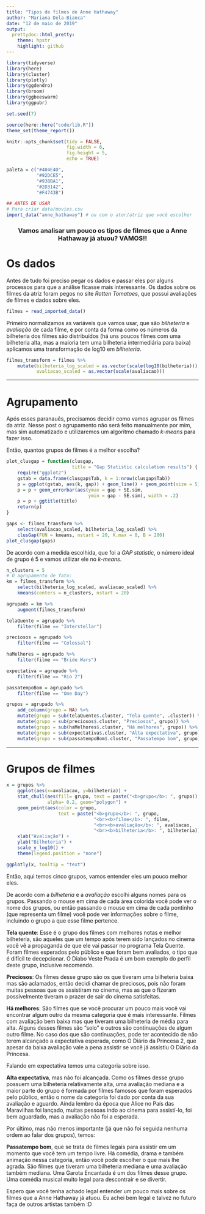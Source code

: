 ```yaml
---
title: "Tipos de filmes de Anne Hathaway"
author: "Mariana Dela-Bianca"
date: "12 de maio de 2019"
output:
  prettydoc::html_pretty:
    theme: hpstr
    highlight: github
---
```


```r
library(tidyverse)
library(here)
library(cluster)
library(plotly)
library(ggdendro)
library(broom)
library(ggbeeswarm)
library(ggpubr)

set.seed(7)

source(here::here("code/lib.R"))
theme_set(theme_report())

knitr::opts_chunk$set(tidy = FALSE,
                      fig.width = 6,
                      fig.height = 5,
                      echo = TRUE)

paleta = c("#404E4D",
           "#92DCE5",
           "#938BA1",
           "#2D3142",
           "#F4743B")
```

```r
## ANTES DE USAR
# Para criar data/movies.csv
import_data("anne_hathaway") # ou com o ator/atriz que você escolher
```

<center><h3>Vamos analisar um pouco os tipos de filmes que a Anne Hathaway já atuou? VAMOS!!</h3></center>

# Os dados

Antes de tudo foi preciso pegar os dados e passar eles por alguns processos para que a análise ficasse mais interessante. Os dados sobre os filmes da atriz foram pegos no site *Rotten Tomatoes*, que possui avaliações de filmes e dados sobre eles.

```r
filmes = read_imported_data()
```

Primeiro normalizamos as variáveis que vamos usar, que são *bilheteria* e *avaliação* de cada filme, e por conta da forma como os números da bilheteria dos filmes são distribuídos (há uns poucos filmes com uma bilheteria alta, mas a maioria tem uma bilheteria intermediária para baixa) aplicamos uma transformação de log10 em *bilheteria*.

```r
filmes_transform = filmes %>% 
    mutate(bilheteria_log_scaled = as.vector(scale(log10(bilheteria))),
           avaliacao_scaled = as.vector(scale(avaliacao)))
```

***

# Agrupamento

Após esses paranauês, precisamos decidir como vamos agrupar os filmes da atriz. Nesse post o agrupamento não será feito manualmente por mim, mas sim automatizado e utilizaremos um algoritmo chamado *k-means* para fazer isso.

Então, quantos grupos de filmes é a melhor escolha?

```r
plot_clusgap = function(clusgap,
                        title = "Gap Statistic calculation results") {
    require("ggplot2")
    gstab = data.frame(clusgap$Tab, k = 1:nrow(clusgap$Tab))
    p = ggplot(gstab, aes(k, gap)) + geom_line() + geom_point(size = 5)
    p = p + geom_errorbar(aes(ymax = gap + SE.sim,
                              ymin = gap - SE.sim), width = .2)
    p = p + ggtitle(title)
    return(p)
}
```

```r
gaps <- filmes_transform %>% 
    select(avaliacao_scaled, bilheteria_log_scaled) %>% 
    clusGap(FUN = kmeans, nstart = 20, K.max = 8, B = 200)
plot_clusgap(gaps)
```

De acordo com a medida escolhida, que foi a *GAP statistic*, o número ideal de grupo é 5 e vamos utilizar ele no *k-means*.

```r
n_clusters = 5
# O agrupamento de fato:
km = filmes_transform %>% 
    select(bilheteria_log_scaled, avaliacao_scaled) %>% 
    kmeans(centers = n_clusters, nstart = 20)

agrupado = km %>% 
    augment(filmes_transform)

```

```r

telaQuente = agrupado %>% 
    filter(filme == "Interstellar")

preciosos = agrupado %>% 
    filter(filme == "Colossal")

haMelhores = agrupado %>% 
    filter(filme == "Bride Wars")

expectativa = agrupado %>% 
    filter(filme == "Rio 2")

passatempoBom = agrupado %>% 
    filter(filme == "One Day")

grupos = agrupado %>% 
    add_column(grupo = NA) %>% 
    mutate(grupo = sub(telaQuente$.cluster, "Tela quente", .cluster)) %>% 
    mutate(grupo = sub(preciosos$.cluster, "Preciosos", grupo)) %>% 
    mutate(grupo = sub(haMelhores$.cluster, "Há melhores", grupo)) %>% 
    mutate(grupo = sub(expectativa$.cluster, "Alta expectativa", grupo)) %>% 
    mutate(grupo = sub(passatempoBom$.cluster, "Passatempo bom", grupo))
```

***

# Grupos de filmes

```r
x = grupos %>% 
    ggplot(aes(x=avaliacao, y=bilheteria)) +
    stat_chull(aes(fill= grupo, text = paste("<b>grupo</b>: ", grupo)),
               alpha= 0.2, geom="polygon") +
    geom_point(aes(color = grupo,
                   text = paste("<b>grupo</b>: ", grupo,
                                "<br><b>filme</b>: ", filme,
                                "<br><b>avaliação</b>: ", avaliacao,
                                "<br><b>bilheteria</b>: ", bilheteria))) +
    xlab("Avaliação") +
    ylab("Bilheteria") +
    scale_y_log10() +
    theme(legend.position = "none")

ggplotly(x, tooltip = "text")
```

Então, aqui temos cinco grupos, vamos entender eles um pouco melhor eles.

De acordo com a *bilheteria* e a *avaliação* escolhi alguns nomes para os grupos. Passando o mouse em cima de cada área colorida você pode ver o nome dos grupos, ou então passando o mouse em cima de cada pontinho (que representa um filme) você pode ver informações sobre o filme, incluindo o grupo a que esse filme pertence.

**Tela quente**: Esse é o grupo dos filmes com melhores notas e melhor bilheteria, são aqueles que um tempo após terem sido lançados no cinema você vê a propaganda de que ele vai passar no programa Tela Quente. Foram filmes esperados pelo público e que foram bem avaliados, o tipo que é difícil te decepcionar. O Diabo Veste Prada é um bom exemplo do perfil deste grupo, inclusive recomendo.

**Preciosos**: Os filmes desse grupo são os que tiveram uma bilheteria baixa mas são aclamados, então decidi chamar de preciosos, pois não foram muitas pessoas que os assistiram no cinema, mas as que o fizeram possivelmente tiveram o prazer de sair do cinema satisfeitas.

**Há melhores**: São filmes que se você procurar um pouco mais você vai encontrar algum outro da mesma categoria que é mais interessante. Filmes com avaliação bem baixa mas que tiveram uma bilheteria de média para alta. Alguns desses filmes são "solo" e outros são continuações de algum outro filme. No caso dos que são continuações, pode ter acontecido de não terem alcançado a expectativa esperada, como O Diário da Princesa 2, que apesar da baixa avaliação vale a pena assistir se você já assistiu O Diário da Princesa.

Falando em expectativa temos  uma categoria sobre isso.

**Alta expectativa**, mas não foi alcançada. Como os filmes desse grupo possuem uma bilheteria relativamente alta, uma avaliação mediana e a maior parte do grupo é formada por filmes famosos que foram esperados pelo público, então o nome da categoria foi dado por conta da sua avaliação e aguardo. Ainda lembro da época que Alice no País das Maravilhas foi lançado, muitas pessoas indo ao cinema para assistí-lo, foi bem aguardado, mas a avaliação não foi a esperada.

Por último, mas não menos importante (já que não foi seguida nenhuma ordem ao falar dos grupos), temos:

**Passatempo bom**, que se trata de filmes legais para assistir em um momento que você tem um tempo livre. Há comédia, drama e também animação nessa categoria, então você pode escolher o que mais lhe agrada. São filmes que tiveram uma bilheteria mediana e uma avaliação também mediana. Uma Garota Encantada é um dos filmes desse grupo. Uma comédia musical muito legal para descontrair e se divertir.

Espero que você tenha achado legal entender um pouco mais sobre os filmes que a Anne Hathaway já atuou. Eu achei bem legal e talvez no futuro faça de outros artistas também :D 